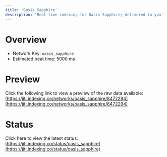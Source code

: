 ```yaml
---
title: 'Oasis Sapphire'
description: 'Real time indexing for Oasis Sapphire; delivered to you'
---
```


# Overview
- Network Key: `oasis_sapphire`
- Estimated beat time: 5000 ms

# Preview
Click the following link to view a preview of the raw data available: [https://jiti.indexing.co/networks/oasis_sapphire/8472294](https://jiti.indexing.co/networks/oasis_sapphire/8472294)

# Status
Click here to view the latest status: [https://jiti.indexing.co/status/oasis_sapphire](https://jiti.indexing.co/status/oasis_sapphire)
